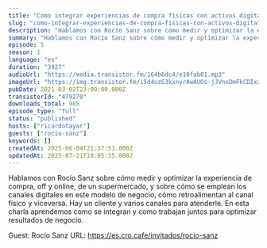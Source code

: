 ```yaml
---
title: "Como integrar experiencias de compra físicas con activos digitales. Así lo hacen los supermercados, con Rocío Sanz"
slug: "como-integrar-experiencias-de-compra-fisicas-con-activos-digitales-supermercados-con-rocio-sanz"
description: "Hablamos con Rocío Sanz sobre cómo medir y optimizar la experiencia de compra, off y online, de un supermercado, y sobre cómo se emplean los canales digitales en este modelo de negocio, cómo retroalimentan al canal físico y viceversa. Hay un cliente y varios canales para atenderle. En esta charla aprendemos como se integran y como trabajan juntos para optimizar resultados de negocio.\n\nGuest: Rocío Sanz\nURL: https://es.cro.cafe/invitados/rocio-sanz"
summary: "Hablamos con Rocío Sanz sobre cómo medir y optimizar la experiencia de compra, off y online, de un supermercado, y sobre cómo se emplean los canales digitales en este modelo de negocio, cómo retroalimentan al canal físico y viceversa. Hay un cliente y varios canales para atenderle. En esta charla aprendemos como se integran y como trabajan juntos para optimizar resultados de negocio."
episode: 5
season: 1
language: "es"
duration: "3927"
audioUrl: "https://media.transistor.fm/164b6dc4/e16fab01.mp3"
imageUrl: "https://img.transistor.fm/i5d4uzG3kxnyrAwAUOs-jJVnxDmFkCDIxxWqLIlw4wE/rs:fill:3000:3000:1/q:60/aHR0cHM6Ly9pbWct/dXBsb2FkLXByb2R1/Y3Rpb24udHJhbnNp/c3Rvci5mbS82Mzhm/NjhhNGRkZTIzYzBh/YTc3ZDU4OTY1OWVi/NDk4OS5qcGVn.webp"
pubDate: 2021-03-02T23:00:00.000Z
transistorId: "479270"
downloads_total: 985
episode_type: "full"
status: "published"
hosts: ["ricardotayar"]
guests: ["rocio-sanz"]
keywords: []
createdAt: 2025-06-04T21:37:51.000Z
updatedAt: 2025-07-21T18:05:35.000Z
---
```


Hablamos con Rocío Sanz sobre cómo medir y optimizar la experiencia de compra, off y online, de un supermercado, y sobre cómo se emplean los canales digitales en este modelo de negocio, cómo retroalimentan al canal físico y viceversa. Hay un cliente y varios canales para atenderle. En esta charla aprendemos como se integran y como trabajan juntos para optimizar resultados de negocio.

Guest: Rocío Sanz
URL: https://es.cro.cafe/invitados/rocio-sanz
